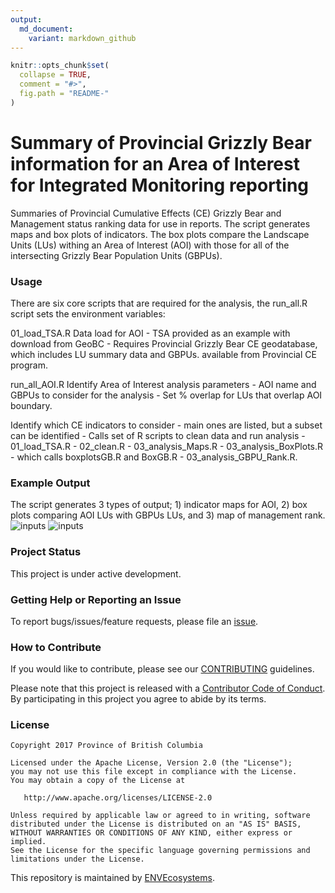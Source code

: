 ```yaml
---
output:
  md_document:
    variant: markdown_github
---
```


<!-- README.md is generated from README.Rmd. Please edit that file -->

```r
knitr::opts_chunk$set(
  collapse = TRUE,
  comment = "#>",
  fig.path = "README-"
)
```

# Summary of Provincial Grizzly Bear information for an Area of Interest for Integrated Monitoring reporting
Summaries of Provincial Cumulative Effects (CE) Grizzly Bear and Management status ranking data for use in reports. The script generates maps and box plots of indicators. The box plots compare the Landscape Units (LUs) withing an Area of Interest (AOI) with those for all of the intersecting Grizzly Bear Population Units (GBPUs).

### Usage

There are six core scripts that are required for the analysis, the run_all.R script sets the environment variables:

01_load_TSA.R Data load for AOI
  - TSA provided as an example with download from GeoBC
  - Requires Provincial Grizzly Bear CE geodatabase, which includes LU summary data and GBPUs. available from Provincial CE program.

run_all_AOI.R Identify Area of Interest analysis parameters
  - AOI name and GBPUs to consider for the analysis
  - Set % overlap for LUs that overlap AOI boundary.
  
Identify which CE indicators to consider - main ones are listed, but a subset can be identified
  - Calls set of R scripts to clean data and run analysis
  - 01_load_TSA.R
  - 02_clean.R
  - 03_analysis_Maps.R
  - 03_analysis_BoxPlots.R - which calls boxplotsGB.R and BoxGB.R
  - 03_analysis_GBPU_Rank.R.

### Example Output
The script generates 3 types of output; 1) indicator maps for AOI, 2) box plots comparing AOI LUs with GBPUs LUs, and 3) map of management rank.
![inputs](img/RdDensLakes TSA.png)
![inputs](img/Francois_RoadDensity.png)

### Project Status
This project is under active development.

### Getting Help or Reporting an Issue

To report bugs/issues/feature requests, please file an [issue](https://github.com/bcgov/IM-Report-GBears/issues).

### How to Contribute

If you would like to contribute, please see our [CONTRIBUTING](CONTRIBUTING.md) guidelines.

Please note that this project is released with a [Contributor Code of Conduct](CODE_OF_CONDUCT.md). By participating in this project you agree to abide by its terms.

### License

    Copyright 2017 Province of British Columbia

    Licensed under the Apache License, Version 2.0 (the "License");
    you may not use this file except in compliance with the License.
    You may obtain a copy of the License at 

       http://www.apache.org/licenses/LICENSE-2.0

    Unless required by applicable law or agreed to in writing, software
    distributed under the License is distributed on an "AS IS" BASIS,
    WITHOUT WARRANTIES OR CONDITIONS OF ANY KIND, either express or implied.
    See the License for the specific language governing permissions and
    limitations under the License.
    
This repository is maintained by [ENVEcosystems](https://github.com/orgs/bcgov/teams/envecosystems/members).    

